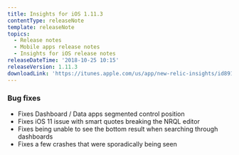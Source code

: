 ```yaml
---
title: Insights for iOS 1.11.3
contentType: releaseNote
template: releaseNote
topics:
  - Release notes
  - Mobile apps release notes
  - Insights for iOS release notes
releaseDateTime: '2018-10-25 10:15'
releaseVersion: 1.11.3
downloadLink: 'https://itunes.apple.com/us/app/new-relic-insights/id891431652?mt=8'
---
```


### Bug fixes

* Fixes Dashboard / Data apps segmented control position
* Fixes iOS 11 issue with smart quotes breaking the NRQL editor
* Fixes being unable to see the bottom result when searching through dashboards
* Fixes a few crashes that were sporadically being seen
